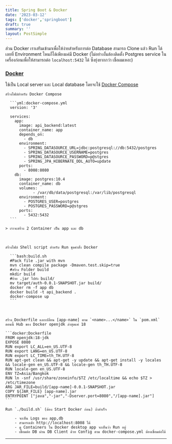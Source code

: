 ```yaml
---
title: Spring Boot & Docker
date: '2023-03-12'
tags: ['docker','springboot']
draft: true
summary: ''
layout: PostSimple
---
```


ส่วน Docker เราเสริมเข้ามาเพื่อให้ง่ายสำหรับการต่อ Database สามารถ Clone แล้ว Run ได้เลยที่ Environment ไหนก็ได้เพียงแค่มี Docker
(ไม่อย่างงั้นต้องติดตั้ง Postgres service ในเครื่องก่อนเพื่อให้สามารถต่อ `localhost:5432` ได้ ซึ่งยุ่งยากกว่า เชื่อผมเหอะ)

### [Docker](https://www.docker.com/) 

ใช้เป็น Local server และ Local database โดยจะใช้ [Docker Compose](https://medium.com/touch-technologies/ทำความรู้จัก-docker-compose-b6688fc98c6f)

    สร้างไฟล์สำหรับ Docker Compose

      ```yml:docker-compose.yml
      version: '3'

      services:
        app:
          image: api_backend:latest
          container_name: app
          depends_on:
            - db
          environment:
            - SPRING_DATASOURCE_URL=jdbc:postgresql://db:5432/postgres
            - SPRING_DATASOURCE_USERNAME=postgres
            - SPRING_DATASOURCE_PASSWORD=p@stgres
            - SPRING_JPA_HIBERNATE_DDL_AUTO=update
          ports:
            - 8008:8080
        db:
          image: postgres:10.4
          container_name: db
          volumes:
                - /var/db/data/postgresql:/var/lib/postgresql
          environment:
            - POSTGRES_USER=postgres
            - POSTGRES_PASSWORD=p@stgres
          ports:
            - 5432:5432
      ```

    > เราจะสร้าง 2 Container เป็น app และ db

<br/>

    สร้างไฟล์ Shell script สำหรับ Run ชุดคำสั่ง Docker

      ```bash:build.sh
      #Pack file .jar with mvn
      mvn clean compile package -Dmaven.test.skip=true
      #สร้าง Folder build
      mkdir build
      #ย้าย .jar ไปยัง build/
      mv target/auth-0.0.1-SNAPSHOT.jar build/
      docker rm -f app db
      docker build -t api_backend .
      docker-compose up
      ```

<br/>

    สร้าง Dockerfile และเปลี่ยน [app-name] ตาม `<name>...</name>` ใน `pom.xml`
    ตอนนี้ Hub ของ Docker openjdk ล่าสุดแค่ 18

    ```docker:Dockerfile
    FROM openjdk:18-jdk
    EXPOSE 8080
    RUN export LC_ALL=en_US.UTF-8
    RUN export LANG=en_US.UTF-8
    RUN export LC_TIME=th_TH.UTF-8
    RUN apt-get clean && apt-get -y update && apt-get install -y locales && locale-gen en_US.UTF-8 && locale-gen th_TH.UTF-8
    RUN locale-gen en_US.UTF-8
    ENV TZ=Asia/Bangkok
    RUN ln -snf /usr/share/zoneinfo/$TZ /etc/localtime && echo $TZ > /etc/timezone
    ARG JAR_FILE=build/[app-name]-0.0.1-SNAPSHOT.jar
    COPY ${JAR_FILE} [app-name].jar
    ENTRYPOINT ["java","-jar","-Dserver.port=8080","/[app-name].jar"]
    ```

    Run `./build.sh` (ต้อง Start Docker ก่อน) ถ้าสำเร็จ
        
        - จะเห็น Logs ของ app,db 
        - สามารถเข้า http://localhost:8008 ได้
        - ดู Containers ใน Docker desktop app จะเห็นว่า Run อยู่
        - เชื่อมต่อ DB ผ่าน DB Client ด้วย Config ตาม docker-compose.yml ต้องเชื่อมต่อได้

--- 